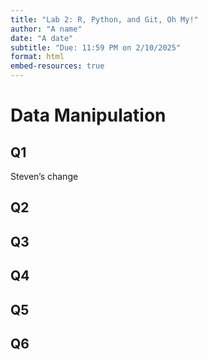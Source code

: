 ```yaml
---
title: "Lab 2: R, Python, and Git, Oh My!"
author: "A name"
date: "A date"
subtitle: "Due: 11:59 PM on 2/10/2025"
format: html
embed-resources: true
---
```


# Data Manipulation

## Q1

Steven's change

## Q2

## Q3

## Q4

## Q5

## Q6
